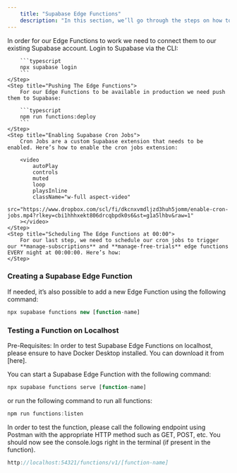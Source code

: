 ```yaml
---
    title: "Supabase Edge Functions"
    description: "In this section, we’ll go through the steps on how to enable cron jobs using Edge Functions in Supabase, so that expired Free Trials and Subscriptions are automatically cancelled."
---
```


<Steps>
    <Step title="Login to Supabase">
        In order for our Edge Functions to work we need to connect them to our existing Supabase
        account. Login to Supabase via the CLI:

        ```typescript
        npx supabase login
        ```
    </Step>
    <Step title="Pushing The Edge Functions">
        For our Edge Functions to be available in production we need push them to Supabase:

        ```typescript
        npm run functions:deploy
        ```
    </Step>
    <Step title="Enabling Supabase Cron Jobs">
        Cron Jobs are a custom Supabase extension that needs to be enabled. Here’s how to enable the cron jobs extension:

        <video
            autoPlay
            controls
            muted
            loop
            playsInline
            className="w-full aspect-video"
            src="https://www.dropbox.com/scl/fi/dkcnxvmdljzd3huh5jomm/enable-cron-jobs.mp4?rlkey=cbi1hhhxekt806drcqbpdk0s6&st=g1a5lhbv&raw=1"
        ></video>
    </Step>
    <Step title="Scheduling The Edge Functions at 00:00">
        For our last step, we need to schedule our cron jobs to trigger our **manage-subscriptions** and **manage-free-trials** edge functions EVERY night at 00:00:00. Here’s how:
    </Step>

</Steps>

### Creating a Supabase Edge Function

If needed, it’s also possible to add a new Edge Function using the following command:

```typescript
npx supabase functions new [function-name]
```

### Testing a Function on Localhost

<Info>
    Pre-Requisites: In order to test Supabase Edge Functions on localhost, please ensure to have
    Docker Desktop installed. You can download it from [here].
</Info>

You can start a Supabase Edge Function with the following command:

```typescript
npx supabase functions serve [function-name]
```

or run the following command to run all functions:

```typescript
npm run functions:listen
```

In order to test the function, please call the following endpoint using Postman with the appropriate HTTP method such as GET, POST, etc. You should now see the console.logs right in the terminal (if present in the function).

```typescript
http://localhost:54321/functions/v1/[function-name]
```
